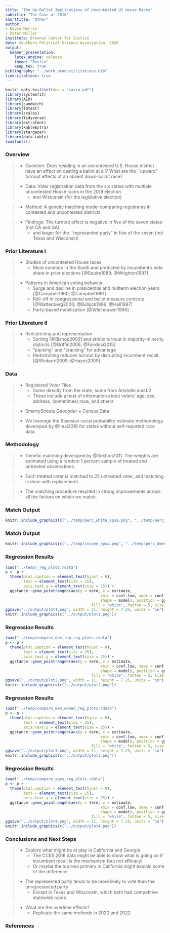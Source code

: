 ```yaml
---
title: "The Up-Ballot Implications of Uncontested US House Races"
subtitle: "The Case of 2018"
shorttitle: "Other"
author:
- Kevin Morris
- Peter Miller
institute: Brennan Center for Justice
date: Southern Political Science Association, 2020
output:
  beamer_presentation:
    latex_engine: xelatex
    theme: "Berlin"
    keep_tex: true
bibliography: "../work_product/citations.bib"
link-citations: true
---
```

```r
knitr::opts_knit$set(dev = "cairo_pdf")
library(systemfit)
library(AER)
library(sandwich)
library(lmtest)
library(scales)
library(tidyverse)
library(extrafont)
library(kableExtra)
library(stargazer)
library(data.table)
loadfonts()
```

### Overview

>* Question: Does residing in an uncontested U.S. House district have an effect on casting a ballot at all? What are the ``upward" turnout effects of an absent down-ballot race?

>* Data: Voter registration data from the six states with multiple uncontested House races in the 2018 election 
>    * and Wisconsin (for the legislative election)

>* Method: A genetic matching model comparing registrants in contested and uncontested districts

>* Findings: The turnout effect is negative in five of the seven states (not CA and GA)
>    * and larger for the ``represented party" in five of the seven (not Texas and Wisconsin)


### Prior Literature I

>* Studies of uncontested House races
>    * More common in the South and predicted by incumbent's vote share in prior elections [@Squire1989; @Wrighton1997]

>* Patterns in American voting behavior
>    * Surge and decline in presidential and midterm election years [@Campbell1960; @Campbell1991]
>    * Roll-off in congressional and ballot measure contests [@Wattenberg2000; @Bullock1996; @Hall1987]
>    * Party-based mobilization [@Wielhouwer1994]


### Prior Literature II

>* Redistricting and representation
>    * Sorting [@Bishop2009] and ethnic turnout in majority-minority districts [@Griffin2006; @Fairdosi2015]
>    * "packing" and "cracking" for advantage
>    * Redistricting reduces turnout by disrupting incumbent recall [@Winburn2009; @Hayes2009]

### Data

>* Registered Voter Files
>    * Some directly from the state, some from Aristotle and L2
>    * These include a host of information about voters' age, sex, address, (sometimes) race, and others

>* SmartyStreets Geocoder + Census Data

>* We leverage the Bayesian racial probability estimate methodology developed by @Imai2016 for states without self-reported race data.

### Methodology

>* Genetic matching developed by @Sekhon2011. The weights are estimated using a random 1 percent sample of treated and untreated observations.

>* Each treated voter is matched to 25 untreated voter, and matching is done with replacement.

>* The matching procedure resulted in strong improvements across all the factors on which we match.

### Match Output

```r
knitr::include_graphics(c("../temp/perc_white_spsa.png", "../temp/perc_black_spsa.png"))
```

### Match Output

```r
knitr::include_graphics(c("../temp/income_spsa.png", "../temp/perc_dems_spsa.png"))
```

### Regression Results

```r
load("../temp/_reg_plots.rdata")
p <- p +
  theme(plot.caption = element_text(hjust = 0),
        text = element_text(size = 25),
        axis.text.y = element_text(size = 25)) +
  ggstance::geom_pointrangeh(aes(y = term, x = estimate, 
                                          xmin = conf.low, xmax = conf.high, colour = model, 
                                          shape = model), position = ggstance::position_dodgev(height = -.5), 
                                      fill = "white", fatten = 5, size = 1.5, show.legend = T)
ggsave("../output/plot1.png", width = 11, height = 7.25, units = "in")
knitr::include_graphics(c("../output/plot1.png"))
```

### Regression Results

```r
load("../temp/compare_dem_rep_reg_plots.rdata")
p <- p +
  theme(plot.caption = element_text(hjust = 0),
        text = element_text(size = 25),
        axis.text.y = element_text(size = 25)) +
  ggstance::geom_pointrangeh(aes(y = term, x = estimate, 
                                          xmin = conf.low, xmax = conf.high, colour = model, 
                                          shape = model), position = ggstance::position_dodgev(height = -.5), 
                                      fill = "white", fatten = 5, size = 1.5, show.legend = T)
ggsave("../output/plot2.png", width = 11, height = 7.25, units = "in")
knitr::include_graphics(c("../output/plot2.png"))
```

### Regression Results

```r
load("../temp/compare_men_women_reg_plots.rdata")
p <- p +
  theme(plot.caption = element_text(hjust = 0),
        text = element_text(size = 25),
        axis.text.y = element_text(size = 25)) +
  ggstance::geom_pointrangeh(aes(y = term, x = estimate, 
                                          xmin = conf.low, xmax = conf.high, colour = model, 
                                          shape = model), position = ggstance::position_dodgev(height = -.5), 
                                      fill = "white", fatten = 5, size = 1.5, show.legend = T)
ggsave("../output/plot3.png", width = 11, height = 7.25, units = "in")
knitr::include_graphics(c("../output/plot3.png"))
```

### Regression Results

```r
load("../temp/compare_ages_reg_plots.rdata")
p <- p +
  theme(plot.caption = element_text(hjust = 0),
        text = element_text(size = 25),
        axis.text.y = element_text(size = 25)) +
  ggstance::geom_pointrangeh(aes(y = term, x = estimate, 
                                          xmin = conf.low, xmax = conf.high, colour = model, 
                                          shape = model), position = ggstance::position_dodgev(height = -.5), 
                                      fill = "white", fatten = 5, size = 1.5, show.legend = T)
ggsave("../output/plot4.png", width = 11, height = 7.25, units = "in")
knitr::include_graphics(c("../output/plot4.png"))
```

### Conclusions and Next Steps

>* Explore what might be at play in California and Georgia
>    * The CCES 2018 data might be able to show what is going on if incumbent recall is the mechanism (but not efficacy)
>    * Or maybe the top-two primary in California might explain some of the difference

>* The represented party tends to be more likely to vote than the unrepresented party
>    * Except in Texas and Wisconsin, which both had competitive statewide races

>* What are the overtime effects?
>    * Replicate the same methods in 2020 and 2022

### References {.allowframebreaks}
